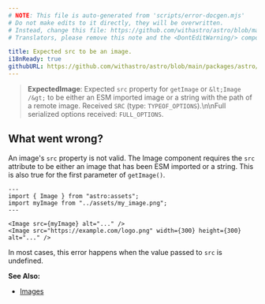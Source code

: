 ```yaml
---
# NOTE: This file is auto-generated from 'scripts/error-docgen.mjs'
# Do not make edits to it directly, they will be overwritten.
# Instead, change this file: https://github.com/withastro/astro/blob/main/packages/astro/src/core/errors/errors-data.ts
# Translators, please remove this note and the <DontEditWarning/> component.

title: Expected src to be an image.
i18nReady: true
githubURL: https://github.com/withastro/astro/blob/main/packages/astro/src/core/errors/errors-data.ts
---
```


<DontEditWarning />


> **ExpectedImage**: Expected `src` property for `getImage` or `&lt;Image /&gt;` to be either an ESM imported image or a string with the path of a remote image. Received `SRC` (type: `TYPEOF_OPTIONS`).\n\nFull serialized options received: `FULL_OPTIONS`.

## What went wrong?
An image's `src` property is not valid. The Image component requires the `src` attribute to be either an image that has been ESM imported or a string. This is also true for the first parameter of `getImage()`.

```astro
---
import { Image } from "astro:assets";
import myImage from "../assets/my_image.png";
---

<Image src={myImage} alt="..." />
<Image src="https://example.com/logo.png" width={300} height={300} alt="..." />
```

In most cases, this error happens when the value passed to `src` is undefined.

**See Also:**
-  [Images](/en/guides/images/)


